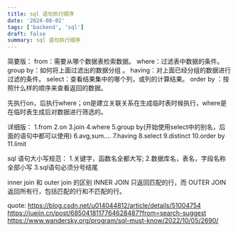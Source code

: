 ```yaml
---
title: sql 语句执行顺序
date: '2024-08-02'
tags: ['backend', 'sql']
draft: false
summary: sql 语句执行顺序
---
```


简要版：
from：需要从哪个数据表检索数据。
where：过滤表中数据的条件。
group by：如何将上⾯过滤出的数据分组 。
having：对上⾯已经分组的数据进⾏过滤的条件。
select：查看结果集中的哪个列，或列的计算结果。
order by ：按照什么样的顺序来查看返回的数据。

先执行on，后执行where；on是建立关联关系在生成临时表时候执行，where是在临时表生成后对数据进行筛选的。

详细版：
1.from 
2.on 
3.join 
4.where 
5.group by(开始使用select中的别名，后面的语句中都可以使用)
6.avg,sum.... 
7.having 
8.select 
9.distinct 
10.order by
11.limit 


sql 语句大小写规范：
1.关键字，函数名全都大写;
2.数据库名，表名，字段名称全部小写
3.sql语句必须分号结尾


inner join 和 outer join 的区别
INNER JOIN 只返回匹配的行，而 OUTER JOIN 返回所有行，包括匹配的行和不匹配的行。



quote:
https://blog.csdn.net/u014044812/article/details/51004754
https://juejin.cn/post/6850418117764628487?from=search-suggest
https://www.wandersky.org/program/sql-must-know/2022/10/05/2690/